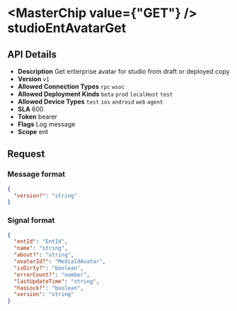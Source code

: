 
# <MasterChip value={"GET"} /> studioEntAvatarGet

## API Details

- **Description** Get enterprise avatar for studio from draft or deployed copy
- **Version** `v1`
- **Allowed Connection Types** `rpc` `wsoc` 
- **Allowed Deployment Kinds** `beta` `prod` `localHost` `test` 
- **Allowed Device Types** `test` `ios` `android` `web` `agent` 
- **SLA** 600
- **Token** bearer
- **Flags** Log message
- **Scope** ent


## Request

### Message format

```json
{
  "version?": "string"
}
```

### Signal format

```json
{
  "entId": "EntId",
  "name": "string",
  "about?": "string",
  "avatarId?": "MediaIdAvatar",
  "isDirty?": "boolean",
  "errorCount?": "number",
  "lastUpdateTime": "string",
  "hasLock?": "boolean",
  "version": "string"
}
```

